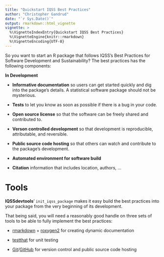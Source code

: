 ```yaml
---
title: "Quickstart IQSS Best Practices"
author: "Christopher Gandrud"
date: "`r Sys.Date()`"
output: rmarkdown::html_vignette
vignette: >
  %\VignetteIndexEntry{Quickstart IQSS Best Practices}
  %\VignetteEngine{knitr::rmarkdown}
  %\VignetteEncoding{UTF-8}
---
```


So you want to start an R package that follows IQSS's Best Practices for Software
Development and Sustainability? The best practices has the following components:

**In Development**

- **Informative documentation** so users can get started quickly and dig into the package's details. A statistical software package should not be mysterious.

- **Tests** to let you know as soon as possible if there is a bug in your code.

- **Open source license** so that the software can be freely shared and contributed to.

- **Verson controlled development** so that development is reproducible, attributable, and reversible.

- **Public source code hosting** so that others can watch and contribute to the package's development.

- **Automated environment for software build**

- **Citation** information that includes location, authors, ...

# Tools

**IQSSdevtools**' `init_iqss_package` makes it easy build the best practices into your package from the very beginning of its development.

That being said, you will need a reasonably good handle on three sets of tools to be able to fully implement the best practices:

- [rmarkdown](http://rmarkdown.rstudio.com/) + [roxygen2](https://cran.r-project.org/web/packages/roxygen2/README.html) for creating dynamic documentation

- [testthat](http://r-pkgs.had.co.nz/tests.html) for unit testing

- [Git]()/[GitHub](https://github.com/) for version control and public source code hosting
